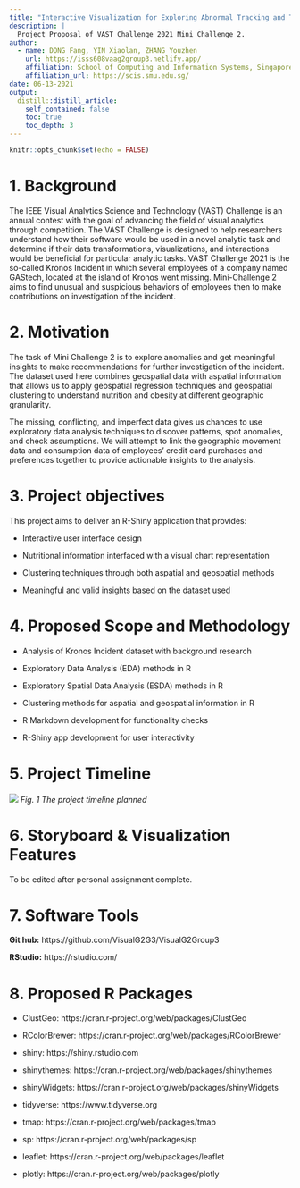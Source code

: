 ```yaml
---
title: "Interactive Visualization for Exploring Abnormal Tracking and Transaction of GAStech Employee"
description: |
  Project Proposal of VAST Challenge 2021 Mini Challenge 2.
author:
  - name: DONG Fang, YIN Xiaolan, ZHANG Youzhen
    url: https://isss608vaag2group3.netlify.app/
    affiliation: School of Computing and Information Systems, Singapore Management University
    affiliation_url: https://scis.smu.edu.sg/
date: 06-13-2021
output:
  distill::distill_article:
    self_contained: false
    toc: true
    toc_depth: 3
---
```



```r
knitr::opts_chunk$set(echo = FALSE)
```

# 1. Background 

The IEEE Visual Analytics Science and Technology (VAST) Challenge is an annual contest with the goal of advancing the field of visual analytics through competition. The VAST Challenge is designed to help researchers understand how their software would be used in a novel analytic task and determine if their data transformations, visualizations, and interactions would be beneficial for particular analytic tasks. VAST Challenge 2021 is the so-called Kronos Incident in which several employees of a company named GAStech, located at the island of Kronos went missing. Mini-Challenge 2 aims to find unusual and suspicious behaviors of employees then to make contributions on investigation of the incident.


# 2. Motivation 

The task of Mini Challenge 2 is to explore anomalies and get meaningful insights to make recommendations for further investigation of the incident. The dataset used here combines geospatial data with aspatial information that allows us to apply geospatial regression techniques and geospatial clustering to understand nutrition and obesity at different geographic granularity. 

The missing, conflicting, and imperfect data gives us chances to use exploratory data analysis techniques to discover patterns, spot anomalies, and check assumptions. We will attempt to link the geographic movement data and consumption data of employees' credit card purchases and preferences together to provide actionable insights to the analysis. 


# 3. Project objectives 

This project aims to deliver an R-Shiny application that provides: 

* Interactive user interface design 

* Nutritional information interfaced with a visual chart representation 

* Clustering techniques through both aspatial and geospatial methods 

* Meaningful and valid insights based on the dataset used 


# 4. Proposed Scope and Methodology 

* Analysis of Kronos Incident dataset with background research 

* Exploratory Data Analysis (EDA) methods in R 

* Exploratory Spatial Data Analysis (ESDA) methods in R 

* Clustering methods for aspatial and geospatial information in R 

* R Markdown development for functionality checks 

* R-Shiny app development for user interactivity 


# 5. Project Timeline 

![](Image/timetable.jpg)
_Fig. 1 The project timeline planned_

# 6. Storyboard & Visualization Features

To be edited after personal assignment complete.


# 7. Software Tools

**Git hub:** https://github.com/VisualG2G3/VisualG2Group3

**RStudio:** https://rstudio.com/


# 8. Proposed R Packages

* ClustGeo:  https://cran.r-project.org/web/packages/ClustGeo 

* RColorBrewer: https://cran.r-project.org/web/packages/RColorBrewer 

* shiny: https://shiny.rstudio.com 

* shinythemes: https://cran.r-project.org/web/packages/shinythemes 

* shinyWidgets: https://cran.r-project.org/web/packages/shinyWidgets 

* tidyverse:  https://www.tidyverse.org 

* tmap: https://cran.r-project.org/web/packages/tmap 

* sp: https://cran.r-project.org/web/packages/sp 

* leaflet: https://cran.r-project.org/web/packages/leaflet 

* plotly: https://cran.r-project.org/web/packages/plotly 


